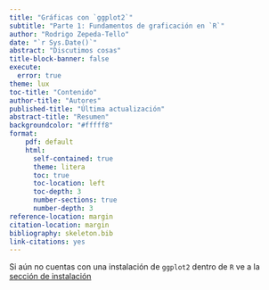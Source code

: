 ```yaml
---
title: "Gráficas con `ggplot2`"
subtitle: "Parte 1: Fundamentos de graficación en `R`"
author: "Rodrigo Zepeda-Tello"
date: "`r Sys.Date()`"
abstract: "Discutimos cosas"
title-block-banner: false
execute:
  error: true
theme: lux  
toc-title: "Contenido"
author-title: "Autores"
published-title: "Última actualización"
abstract-title: "Resumen"
backgroundcolor: "#fffff8"
format:
    pdf: default
    html: 
      self-contained: true
      theme: litera
      toc: true
      toc-location: left
      toc-depth: 3
      number-sections: true
      number-depth: 3
reference-location: margin
citation-location: margin
bibliography: skeleton.bib
link-citations: yes
---
```


::: callout-warning
Si aún no cuentas con una instalación de `ggplot2` dentro de `R` ve a la [sección de instalación](https://rodrigozepeda.github.io/CursoR/Instalacion.html)
:::


## 